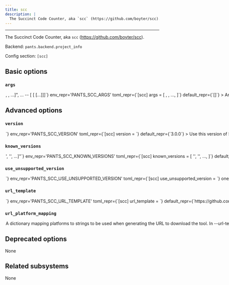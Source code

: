 ```yaml
---
title: scc
description: |
  The Succinct Code Counter, aka `scc` (https://github.com/boyter/scc).
---
```



---

The Succinct Code Counter, aka `scc` (https://github.com/boyter/scc).

Backend: <span className="color--primary">`pants.backend.project_info`</span>

Config section: <span className="color--primary">`[scc]`</span>

<span className={styles.options}>

## Basic options

### `args`

<Option
  cli_repr={`--scc-args="[<shell_str>, <shell_str>, ...]", ... -- [<shell_str> [<shell_str> [...]]]`}
  env_repr='PANTS_SCC_ARGS'
  toml_repr={`[scc]
args = [
    <shell_str>,
    <shell_str>,
    ...,
]`}
  default_repr={`[]`}
>

Arguments to pass directly to SCC, e.g. `--scc-args='--no-cocomo'`.

Refer to to https://github.com/boyter/scc.

</Option>

## Advanced options

### `version`

<Option
  cli_repr={`--scc-version=<str>`}
  env_repr='PANTS_SCC_VERSION'
  toml_repr={`[scc]
version = <str>`}
  default_repr={`3.0.0`}
>

Use this version of SCC.

</Option>

### `known_versions`

<Option
  cli_repr={`--scc-known-versions="['<str>', '<str>', ...]"`}
  env_repr='PANTS_SCC_KNOWN_VERSIONS'
  toml_repr={`[scc]
known_versions = [
    '<str>',
    '<str>',
    ...,
]`}
  default_repr={`[\n  "3.0.0|macos_arm64 |846cb1b25025a0794d455719bc17cfb3f588576a58af1d95036f6c654e294f98|2006145",\n  "3.0.0|macos_x86_64|9c3064e477ab36e16204ad34f649372034bca4df669615eff5de4aa05b2ddf1a|2048134",\n  "3.0.0|linux_arm64 |04f9e797b70a678833e49df5e744f95080dfb7f963c0cd34f5b5d4712d290f33|1768037",\n  "3.0.0|linux_x86_64|13ca47ce00b5bd032f97f3af7aa8eb3c717b8972b404b155a378b09110e4aa0c|1948341"\n]`}
>

Known versions to verify downloads against.

Each element is a pipe-separated string of `version|platform|sha256|length`, where:

```
- `version` is the version string
- `platform` is one of [linux_arm64,linux_x86_64,macos_arm64,macos_x86_64],
- `sha256` is the 64-character hex representation of the expected sha256
digest of the download file, as emitted by `shasum -a 256`
- `length` is the expected length of the download file in bytes, as emitted by
`wc -c`
```

E.g., `3.1.2|macos_x86_64|6d0f18cd84b918c7b3edd0203e75569e0c7caecb1367bbbe409b44e28514f5be|42813`.

Values are space-stripped, so pipes can be indented for readability if necessary.

</Option>

### `use_unsupported_version`

<Option
  cli_repr={`--scc-use-unsupported-version=<UnsupportedVersionUsage>`}
  env_repr='PANTS_SCC_USE_UNSUPPORTED_VERSION'
  toml_repr={`[scc]
use_unsupported_version = <UnsupportedVersionUsage>`}
  one_of='error, warning'
  default_repr={`error`}
>

What action to take in case the requested version of SCC is not supported.

Supported SCC versions: unspecified

</Option>

### `url_template`

<Option
  cli_repr={`--scc-url-template=<str>`}
  env_repr='PANTS_SCC_URL_TEMPLATE'
  toml_repr={`[scc]
url_template = <str>`}
  default_repr={`https://github.com/boyter/scc/releases/download/v{version}/scc-{version}-{platform}.zip`}
>

URL to download the tool, either as a single binary file or a compressed file (e.g. zip file). You can change this to point to your own hosted file, e.g. to work with proxies or for access via the filesystem through a `file:$abspath` URL (e.g. `file:/this/is/absolute`, possibly by [templating the buildroot in a config file](https://www.pantsbuild.org/v2.13/docs/options#config-file-entries)).

Use `{version}` to have the value from --version substituted, and `{platform}` to have a value from --url-platform-mapping substituted in, depending on the current platform. For example, https://github.com/.../protoc-&#123;version&#125;-&#123;platform&#125;.zip.

</Option>

### `url_platform_mapping`

<Option
  cli_repr={`--scc-url-platform-mapping="{'key1': val1, 'key2': val2, ...}"`}
  env_repr='PANTS_SCC_URL_PLATFORM_MAPPING'
  toml_repr={`[scc.url_platform_mapping]
key1 = val1
key2 = val2
...`}
  default_repr={`{\n  "linux_arm64": "arm64-unknown-linux",\n  "linux_x86_64": "x86_64-unknown-linux",\n  "macos_arm64": "arm64-apple-darwin",\n  "macos_x86_64": "x86_64-apple-darwin"\n}`}
>

A dictionary mapping platforms to strings to be used when generating the URL to download the tool.

In --url-template, anytime the `{platform}` string is used, Pants will determine the current platform, and substitute `{platform}` with the respective value from your dictionary.

For example, if you define `{"macos_x86_64": "apple-darwin", "linux_x86_64": "unknown-linux"}`, and run Pants on Linux with an intel architecture, then `{platform}` will be substituted in the --url-template option with unknown-linux.

</Option>

## Deprecated options

None

## Related subsystems

None

</span>
